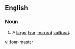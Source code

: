 ==English==

===Noun===
{{en-noun|sg=[[four]]-[[master]]}}

# A [[large]] [[four]]-[[masted]] [[sailboat]].

[[vi:four-master]]